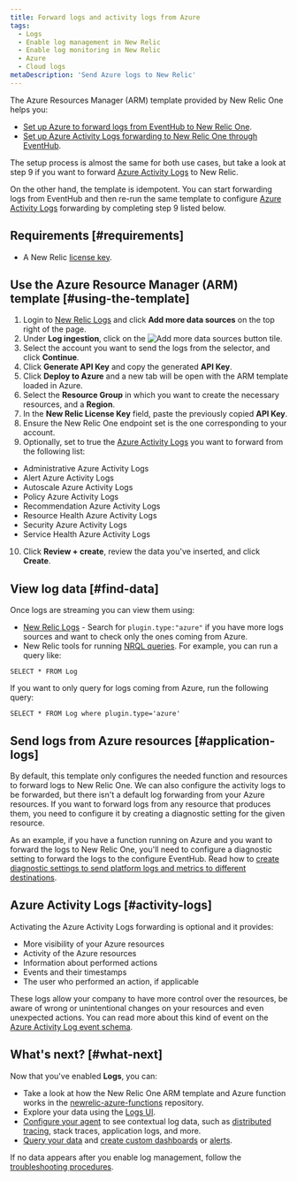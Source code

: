 ```yaml
---
title: Forward logs and activity logs from Azure
tags:
  - Logs
  - Enable log management in New Relic
  - Enable log monitoring in New Relic
  - Azure
  - Cloud logs
metaDescription: 'Send Azure logs to New Relic'
---
```


The Azure Resources Manager (ARM) template provided by New Relic One helps you:

* [Set up Azure to forward logs from EventHub to New Relic One](#application-logs).
* [Set up Azure Activity Logs forwarding to New Relic One through EventHub](#activity-logs).

The setup process is almost the same for both use cases, but take a look at step 9 if you want to forward [Azure Activity Logs](https://docs.microsoft.com/en-us/azure/azure-monitor/essentials/activity-log) to New Relic.

On the other hand, the template is idempotent. You can start forwarding logs from EventHub and then re-run the same template to configure [Azure Activity Logs](https://docs.microsoft.com/en-us/azure/azure-monitor/essentials/activity-log) forwarding by completing step 9 listed below.

## Requirements [#requirements]

- A New Relic [license key](/docs/apis/intro-apis/new-relic-api-keys/#ingest-license-key).

## Use the Azure Resource Manager (ARM) template [#using-the-template]

1. Login to [New Relic Logs](https://one.newrelic.com/launcher/logger.log-launcher) and click **Add more data sources** on the top right of the page.
2. Under **Log ingestion**, click on the ![Add more data sources button](./images/azure-tile.png) tile.
3. Select the account you want to send the logs from the selector, and click **Continue**.
4. Click **Generate API Key** and copy the generated **API Key**.
5. Click **Deploy to Azure** and a new tab will be open with the ARM template loaded in Azure.
6. Select the **Resource Group** in which you want to create the necessary resources, and a **Region**.
7. In the **New Relic License Key** field, paste the previously copied **API Key**.
8. Ensure the New Relic One endpoint set is the one corresponding to your account.
9. Optionally, set to true the [Azure Activity Logs](https://docs.microsoft.com/en-us/azure/azure-monitor/essentials/activity-log) you want to forward from the following list:
  * Administrative Azure Activity Logs
  * Alert Azure Activity Logs
  * Autoscale Azure Activity Logs
  * Policy Azure Activity Logs
  * Recommendation Azure Activity Logs
  * Resource Health Azure Activity Logs
  * Security Azure Activity Logs
  * Service Health Azure Activity Logs
10. Click **Review + create**, review the data you've inserted, and click **Create**.

## View log data [#find-data]

Once logs are streaming you can view them using:

* [New Relic Logs](https://one.newrelic.com/launcher/logger.log-launcher) - Search for `plugin.type:"azure"` if you have more logs sources and want to check only the ones coming from Azure.
* New Relic tools for running [NRQL queries](/docs/chart-builder/use-chart-builder/choose-data/use-advanced-nrql-mode-specify-data). For example, you can run a query like:

```
SELECT * FROM Log
```

If you want to only query for logs coming from Azure, run the following query:

```
SELECT * FROM Log where plugin.type='azure'
```

## Send logs from Azure resources [#application-logs]

By default, this template only configures the needed function and resources to forward logs to New Relic One. We can also configure the activity logs to be forwarded, but there isn't a default log forwarding from your Azure resources. If you want to forward logs from any resource that produces them, you need to configure it by creating a diagnostic setting for the given resource.

As an example, if you have a function running on Azure and you want to forward the logs to New Relic One, you'll need to configure a diagnostic setting to forward the logs to the configure EventHub. Read how to [create diagnostic settings to send platform logs and metrics to different destinations](https://docs.microsoft.com/en-us/azure/azure-monitor/essentials/diagnostic-settings?tabs=CMD).

## Azure Activity Logs [#activity-logs]

Activating the Azure Activity Logs forwarding is optional and it provides:

- More visibility of your Azure resources
- Activity of the Azure resources
- Information about performed actions
- Events and their timestamps
- The user who performed an action, if applicable

These logs allow your company to have more control over the resources, be aware of wrong or unintentional changes on your resources and even unexpected actions. You can read more about this kind of event on the [Azure Activity Log event schema](https://docs.microsoft.com/en-us/azure/azure-monitor/essentials/activity-log-schema).

## What's next? [#what-next]

Now that you've enabled **Logs**, you can:

* Take a look at how the New Relic One ARM template and Azure function works in the [newrelic-azure-functions](https://github.com/newrelic/newrelic-azure-functions) repository.
* Explore your data using the [Logs UI](/docs/explore-your-data-new-relic-logs-ui).
* [Configure your agent](/docs/logs/new-relic-logs/enable-logs-context/enable-logs-context-apm-agents) to see contextual log data, such as [distributed tracing](/docs/understand-dependencies/distributed-tracing/get-started/introduction-distributed-tracing), stack traces, application logs, and more.
* [Query your data](/docs/using-new-relic/data/understand-data/query-new-relic-data) and [create custom dashboards](/docs/dashboards/new-relic-one-dashboards/get-started/introduction-new-relic-one-dashboards) or [alerts](/docs/alerts/new-relic-alerts/configuring-alert-policies/create-edit-or-find-alert-policy).

If no data appears after you enable log management, follow the [troubleshooting procedures](/docs/logs/new-relic-logs/troubleshooting/no-data-appears-logs).
